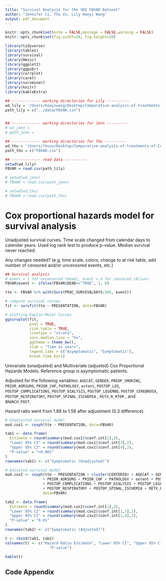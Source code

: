 ```yaml
---
title: "Survival Analysis for the VQI FBVAR Dataset"
author: "Jennifer Ci, Thu Vu, Lily Hanyi Wang"
output: pdf_document
---
```


```r
knitr::opts_chunk$set(echo = FALSE,message = FALSE,warning = FALSE)
knitr::opts_chunk$set(fig.width=20, fig.height=20)

library(tidyverse)
library(table1)
library(survival)
library(Hmisc)
library(ggplot2)
library(ggpubr)
library(corrplot)
library(caret)
library(survminer)
library(knitr)
library(kableExtra)

```

```r
## ------------- working directories for Lily ----------
wd_lily = '/Users/hanyiwang/Desktop/Comparative-analysis-of-treatments-of-CAA'
path_lily = c("../data/FBVAR.csv")


## ------------- working directories for Jenn ----------
# wd_jenn = 
# path_jenn = 

## ------------- working directories for Thu ----------
wd_thu = '/Users/thuvu/Desktop/Comparative-analysis-of-treatments-of-CAA'
path_thu = c("FBVAR.csv")

## ------------- read data ----------
setwd(wd_lily)
FBVAR = read.csv(path_lily)

# setwd(wd_jenn)
# FBVAR = read.csv(path_jenn)

# setwd(wd_thu)
# FBVAR = read.csv(path_thu)

```


# Cox proportional hazards model for survival analysis

Unadjusted survival curves. Time scale changed from calendar days to calendar years. Used log rank test to produce p-value. Median survival never reached. 

Any changes needed? (e.g, time scale, colors, change to at risk table, add number of censored and/or uncensored events, etc.)

```r
## Survival analysis
# event = 1 for uncensored (Dead), event = 0 for censored (Alive)
FBVAR$event <- ifelse(FBVAR$DEAD=="TRUE", 1, 0)

tte <- FBVAR %>% with(Surv(PROC_SURVIVALDAYS/365, event))

# compute survival curves
fit <- survfit(tte ~ PRESENTATION, data=FBVAR)

# plotting Kaplan-Meier Curves
ggsurvplot(fit,
           pval = TRUE, 
           risk.table = TRUE, 
           linetype = "strata",
           surv.median.line = "hv", 
           ggtheme = theme_bw(), 
           xlab = "Time in years",
           legend.labs = c("Asymptomatic", "Symptomatic"),
           break.time.by=1) 
```

Univariate (unadjusted) and Multivariate (adjusted) Cox Proportional Hazards Models. Reference group is asymptomatic patients. 

Adjusted for the following variables: `AGECAT`, `GENDER`, `PREOP_SMOKING`, `PRIOR_AORSURG`, `PRIOR_CHF`, `PATHOLOGY`, `extent`, `POSTOP_LOS`, `POSTOP_COMPLICATIONS`, `POSTOP_DIALYSIS`, `POSTOP_LEGEMBO`, `POSTOP_CEREBROSX`, `POSTOP_RESPIRATORY`, `POSTOP_SPINAL_ISCHEMIA` , `RETX_R_RTOR` , and `BRANCH_POST`. 

Hazard ratio went from 1.88 to 1.58 after adjustment (0.3 difference). 

```r
# Unadjusted survival model
mod.cox1 <- coxph(tte ~ PRESENTATION, data=FBVAR)

tab1 <- data.frame(
  Estimate = round(summary(mod.cox1)$conf.int[1],2),
  "Lower 95% CI" = round(summary(mod.cox1)$conf.int[3],2),
  "Upper 95% CI" = round(summary(mod.cox1)$conf.int[4],2),
  "P-value" = "<0.001"
)
rownames(tab1) <- c("Symptomatic (Unadjusted)")

# Adjusted survival model
mod.cox2 <- coxph(tte ~ PRESENTATION + cluster(CENTERID) + AGECAT + GENDER + PREOP_SMOKING 
                 + PRIOR_AORSURG + PRIOR_CHF + PATHOLOGY + extent + POSTOP_LOS
                 + POSTOP_COMPLICATIONS + POSTOP_DIALYSIS + POSTOP_LEGEMBO + POSTOP_CEREBROSX
                 + POSTOP_RESPIRATORY + POSTOP_SPINAL_ISCHEMIA + RETX_R_RTOR + BRANCH_POST, 
                 data=FBVAR)

tab2 <- data.frame(
  Estimate = round(summary(mod.cox2)$conf.int[1],2),
  "Lower 95% CI" = round(summary(mod.cox2)$conf.int[1,3],2),
  "Upper 95% CI" = round(summary(mod.cox2)$conf.int[1,4],2),
  "P-value" = "0.01"
)
rownames(tab2) <- c("Symptomatic (Adjusted)")

t <- rbind(tab1, tab2)
colnames(t) <- c("Hazard Ratio Estimate", "Lower 95% CI", "Upper 95% CI",
                    "P-value")

kable(t)
```

\newpage

## Code Appendix

```r
```

